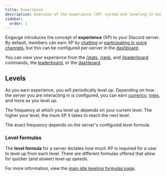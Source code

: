 ```yaml
---
title: Experience
description: Overview of the experience (XP) system and leveling in Engauge.
sidebar:
  order: 1
---
```



Engauge introduces the concept of **experience** (XP) to your Discord server. By
default, members can earn XP by [chatting](/overview/messages) or
[participating in voice channels](/overview/voice), but this can be configured
per-server in the [dashboard](/setup/dashboard).

You can view your experience from the [/stats](/commands/stats),
[/rank](/commands/rank), and [/leaderboard](/commands/leaderboard) commands, the
[leaderboard](/overview/leaderboard), or the [dashboard](/setup/dashboard).

## Levels

As you earn experience, you will periodically level up. Depending on how the
server you are interacting in is configured, you can earn
[currency](/setup/economy), [roles](/setup/roles), and more as you level up.

The frequency at which you level up depends on your current level. The higher
your level, the more XP it takes to reach the next level.

The exact frequency depends on the server's configured level formula.

### Level formulas

The **level formula** for a server dictates how much XP is required for a user
to level up from each level. There are different formulas offered that allow for
quicker (and slower) level up speeds.

For more information, view the
[main site leveling formulas page](https://engau.ge/formulas).
